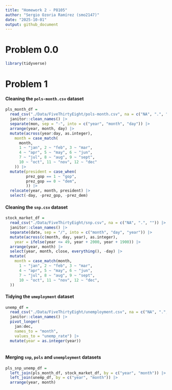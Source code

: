 ```yaml
---
title: "Homework 2 - P8105"
author: "Sergio Ozoria Ramírez (smo2147)"
date: "2025-10-01"
output: github_document
---
```


# Problem 0.0

```r
library(tidyverse)
```

# Problem 1

#### Cleaning the `pols-month.csv` dataset 

```r
pls_month_df =
  read_csv("./Data/FiveThirtyEight/pols-month.csv", na = c("NA", ".", "")) |> 
  janitor::clean_names() |> 
  separate(mon, sep = "-", into = c("year", "month", "day")) |>
  arrange(year, month, day) |> 
  mutate(across(year:day, as.integer),
    month = case_match(
      month,
      1 ~ "jan", 2 ~ "feb", 3 ~ "mar",
      4 ~ "apr", 5 ~ "may", 6 ~ "jun",
      7 ~ "jul", 8 ~ "aug", 9 ~ "sept",
      10 ~ "oct", 11 ~ "nov", 12 ~ "dec"
    )) |> 
  mutate(president = case_when(
         prez_gop == 1 ~ "gop",
         prez_gop == 0 ~ "dem",
         )) |> 
  relocate(year, month, president) |> 
  select(-day, -prez_gop, -prez_dem) 
```

#### Cleaning the `snp.csv` dataset 

```r
stock_market_df =
  read_csv("./Data/FiveThirtyEight/snp.csv", na = c("NA", ".", "")) |> 
  janitor::clean_names() |> 
  separate(date, sep = "/", into = c("month", "day", "year")) |> 
  mutate(across(c(month, day, year), as.integer),
    year = ifelse(year <= 49, year + 2000, year + 1900)) |> 
  arrange(year, month) |> 
  select(year, month, close, everything(), -day) |> 
  mutate(
    month = case_match(month,
      1 ~ "jan", 2 ~ "feb", 3 ~ "mar",
      4 ~ "apr", 5 ~ "may", 6 ~ "jun",
      7 ~ "jul", 8 ~ "aug", 9 ~ "sept",
      10 ~ "oct", 11 ~ "nov", 12 ~ "dec",
  ))
```

#### Tidying the `umeployment` dataset

```r
unemp_df =
  read_csv("./Data/FiveThirtyEight/unemployment.csv", na = c("NA", ".", "")) |> 
  janitor::clean_names() |> 
  pivot_longer(
    jan:dec,
    names_to = "month",
    values_to = "unemp_rate") |> 
  mutate(year = as.integer(year)) 
  
```

#### Merging `snp`, `pols` and `unemployment` datasets

```r
pls_snp_unemp_df =
  left_join(pls_month_df, stock_market_df, by = c("year", "month")) |> 
  left_join(unemp_df, by = c("year", "month")) |> 
  arrange(year, month)
```

